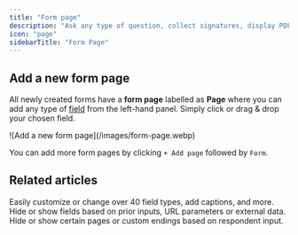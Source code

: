 ```yaml
---
title: "Form page"
description: "Ask any type of question, collect signatures, display PDFs, and more through this most commonly used page type."
icon: "page"
sidebarTitle: "Form Page"
---
```


## Add a new form page

All newly created forms have a **form page** labelled as **Page** where you can add any type of [field](/question-types) from the left-hand panel. Simply click or drag & drop your chosen field.

<Frame>
  ![Add a new form page](/images/form-page.webp)
</Frame>

You can add more form pages by clicking `+ Add page` followed by `Form`.

## **Related articles**

<CardGroup cols={3}>
  <Card title="Field types" icon="question" iconType="regular" color="#FFC738" href="/question-types">
    Easily customize or change over 40 field types, add captions, and more.
  </Card>
  <Card title="Hide fields" icon="eye-slash" iconType="regular" color="#FFC738" href="/conditional-hiding">
    Hide or show fields based on prior inputs, URL parameters or external data.
  </Card>
  <Card title="Page logic" icon="diagram-project" iconType="regular" color="#FFC738" href="/page-logic">
    Hide or show certain pages or custom endings based on respondent input.
  </Card>
</CardGroup>

